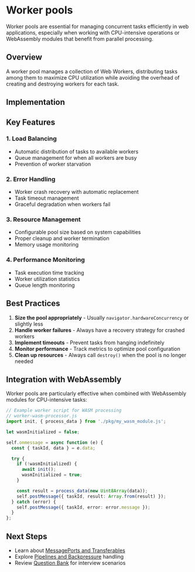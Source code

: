 
# Worker pools

Worker pools are essential for managing concurrent tasks efficiently in web
applications, especially when working with CPU-intensive operations or
WebAssembly modules that benefit from parallel processing.

## Overview

A worker pool manages a collection of Web Workers, distributing tasks among them
to maximize CPU utilization while avoiding the overhead of creating and
destroying workers for each task.

## Implementation

<CodeExample
  path="workers-concurrency/worker-pool.example.ts"
  language="typescript"
  title="Complete Worker Pool Implementation"
  description="A robust worker pool implementation with load balancing, error handling, timeout management, and comprehensive statistics tracking."
/>

## Key Features

### 1. Load Balancing

- Automatic distribution of tasks to available workers
- Queue management for when all workers are busy
- Prevention of worker starvation

### 2. Error Handling

- Worker crash recovery with automatic replacement
- Task timeout management
- Graceful degradation when workers fail

### 3. Resource Management

- Configurable pool size based on system capabilities
- Proper cleanup and worker termination
- Memory usage monitoring

### 4. Performance Monitoring

- Task execution time tracking
- Worker utilization statistics
- Queue length monitoring

## Best Practices

1. **Size the pool appropriately** - Usually `navigator.hardwareConcurrency` or
   slightly less
2. **Handle worker failures** - Always have a recovery strategy for crashed
   workers
3. **Implement timeouts** - Prevent tasks from hanging indefinitely
4. **Monitor performance** - Track metrics to optimize pool configuration
5. **Clean up resources** - Always call `destroy()` when the pool is no longer
   needed

## Integration with WebAssembly

Worker pools are particularly effective when combined with WebAssembly modules
for CPU-intensive tasks:

```typescript
// Example worker script for WASM processing
// worker-wasm-processor.js
import init, { process_data } from './pkg/my_wasm_module.js';

let wasmInitialized = false;

self.onmessage = async function (e) {
  const { taskId, data } = e.data;

  try {
    if (!wasmInitialized) {
      await init();
      wasmInitialized = true;
    }

    const result = process_data(new Uint8Array(data));
    self.postMessage({ taskId, result: Array.from(result) });
  } catch (error) {
    self.postMessage({ taskId, error: error.message });
  }
};
```

## Next Steps

- Learn about [MessagePorts and Transferables](./messageports-and-transferables)
- Explore [Pipelines and Backpressure](./pipelines-and-backpressure) handling
- Review [Question Bank](./q-questions) for interview scenarios
